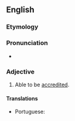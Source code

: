 ==English==

===Etymology===
{{suffix|accredit|able|lang=en}}

===Pronunciation===
* {{a|US}} {{IPA|/ə.ˈkɹɛd.ət.ə.bəl/|lang=en}}

===Adjective===
{{en-adj}}
# Able to be [[accredit]]ed.

====Translations====
{{trans-top|able to be accredited}}
* Portuguese: {{t|pt|credenciável}}
{{trans-mid}}
{{trans-bottom}}